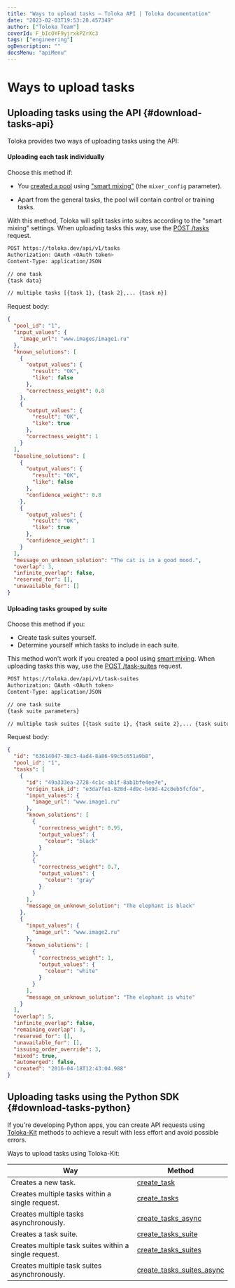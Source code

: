 ```yaml
---
title: "Ways to upload tasks — Toloka API | Toloka documentation"
date: "2023-02-03T19:53:28.457349"
author: ["Toloka Team"]
coverId: F_bIcOYF9yjrxkPZrXc3
tags: ["engineering"]
ogDescription: ""
docsMenu: "apiMenu"
---
```



# Ways to upload tasks

<Announce/>

## Uploading tasks using the API {#download-tasks-api}

Toloka provides two ways of uploading tasks using the API:

#### Uploading each task individually

Choose this method if:

- You [created a pool](/docs-new/api/create-pool) using ["smart mixing"](/docs-new/guide/distribute-tasks-by-pages#distribute-tasks-by-pages__smart-mixing) (the `mixer_config` parameter).

- Apart from the general tasks, the pool will contain control or training tasks.

With this method, Toloka will split tasks into suites according to the "smart mixing" settings. When uploading tasks this way, use the [POST /tasks](/docs-new/api/create-task) request.

<Cut title="Sample request">

```bash
POST https://toloka.dev/api/v1/tasks
Authorization: OAuth <OAuth token>
Content-Type: application/JSON

// one task
{task data}

// multiple tasks [{task 1}, {task 2},... {task n}]
```

Request body:

```json
{
  "pool_id": "1",
  "input_values": {
    "image_url": "www.images/image1.ru"
  },
  "known_solutions": [
    {
      "output_values": {
        "result": "OK",
        "like": false
      },
      "correctness_weight": 0.8
    },
    {
      "output_values": {
        "result": "OK",
        "like": true
      },
      "correctness_weight": 1
    }
  ],
  "baseline_solutions": [
    {
      "output_values": {
        "result": "OK",
        "like": false
      },
      "confidence_weight": 0.8
    },
    {
      "output_values": {
        "result": "OK",
        "like": true
      },
      "confidence_weight": 1
    }
  ],
  "message_on_unknown_solution": "The cat is in a good mood.",
  "overlap": 3,
  "infinite_overlap": false,
  "reserved_for": [],
  "unavailable_for": []
}
```

</Cut>

#### Uploading tasks grouped by suite

Choose this method if you:

- Create task suites yourself.
- Determine yourself which tasks to include in each suite.

This method won't work if you created a pool using [smart mixing](/docs-new/guide/distribute-tasks-by-pages#distribute-tasks-by-pages__smart-mixing). When uploading tasks this way, use the [POST /task-suites](/docs-new/api/create-task-suite) request.

<Cut title="Sample request">

```bash
POST https://toloka.dev/api/v1/task-suites
Authorization: OAuth <OAuth token>
Content-Type: application/JSON

// one task suite
{task suite parameters}

// multiple task suites [{task suite 1}, {task suite 2},... {task suite N}]
```

Request body:

```json
{
  "id": "63614047-38c3-4ad4-8a86-99c5c651a9b8",
  "pool_id": "1",
  "tasks": [
    {
      "id": "49a333ea-2728-4c1c-ab1f-8ab1bfe4ee7e",
      "origin_task_id": "e3da7fe1-828d-4d9c-b49d-42c0eb5fcfde",
      "input_values": {
        "image_url": "www.image1.ru"
      },
      "known_solutions": [
        {
          "correctness_weight": 0.95,
          "output_values": {
            "colour": "black"
          }
        },
        {
          "correctness_weight": 0.7,
          "output_values": {
            "colour": "gray"
          }
        }
      ],
      "message_on_unknown_solution": "The elephant is black"
    },
    {
      "input_values": {
        "image_url": "www.image2.ru"
      },
      "known_solutions": [
        {
          "correctness_weight": 1,
          "output_values": {
            "colour": "white"
          }
        }
      ],
      "message_on_unknown_solution": "The elephant is white"
    }
  ],
  "overlap": 5,
  "infinite_overlap": false,
  "remaining_overlap": 3,
  "reserved_for": [],
  "unavailable_for": [],
  "issuing_order_override": 3,
  "mixed": true,
  "automerged": false,
  "created": "2016-04-18T12:43:04.988"
}
```

</Cut>

## Uploading tasks using the Python SDK {#download-tasks-python}

If you're developing Python apps, you can create API requests using [Toloka-Kit](/docs-new/toloka-kit/) methods to achieve a result with less effort and avoid possible errors.

Ways to upload tasks using Toloka-Kit:

Way | Method
----- | -----
Creates a new task. | [create_task](/docs-new/toloka-kit/reference/toloka.client.TolokaClient.create_task)
Creates multiple tasks within a single request. | [create_tasks](/docs-new/toloka-kit/reference/toloka.client.TolokaClient.create_tasks)
Creates multiple tasks asynchronously. | [create_tasks_async](/docs-new/toloka-kit/reference/toloka.client.TolokaClient.create_tasks_async)
Creates a task suite. | [create_tasks_suite](/docs-new/toloka-kit/reference/toloka.client.TolokaClient.create_task_suite)
Creates multiple task suites within a single request. | [create_tasks_suites](/docs-new/toloka-kit/reference/toloka.client.TolokaClient.create_task_suites)
Creates multiple task suites asynchronously. | [create_tasks_suites_async](/docs-new/toloka-kit/reference/toloka.client.TolokaClient.create_task_suites_async)
